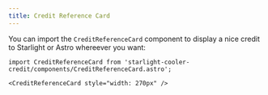 ```yaml
---
title: Credit Reference Card
---
```


You can import the `CreditReferenceCard` component to display a nice credit to Starlight or Astro whereever you want:


<Preview>

```mdx
import CreditReferenceCard from 'starlight-cooler-credit/components/CreditReferenceCard.astro';

<CreditReferenceCard style="width: 270px" />
```

<Fragment slot="preview">
  <CreditReferenceCard style="width: 270px" />
</Fragment>

</Preview>

